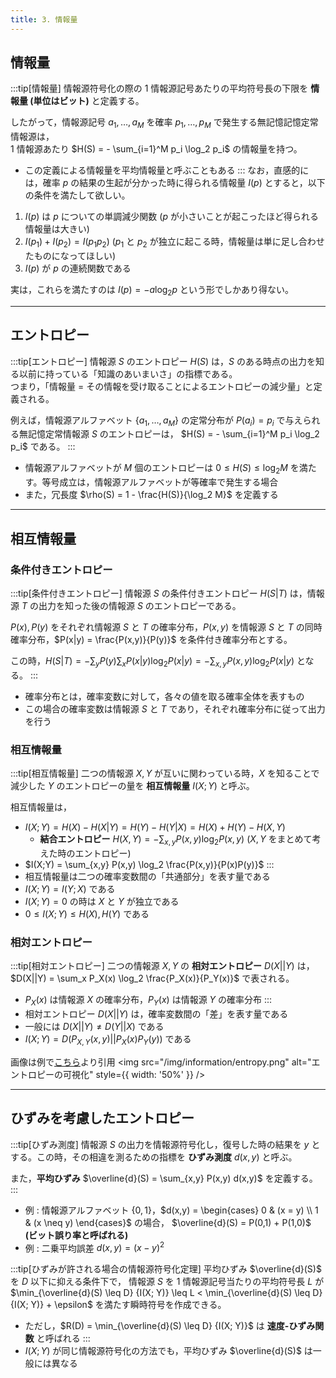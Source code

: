 ```yaml
---
title: 3. 情報量
---
```


## 情報量
:::tip[情報量]
情報源符号化の際の 1 情報源記号あたりの平均符号長の下限を **情報量 (単位はビット)** と定義する。　　

したがって，情報源記号 $a_1,…,a_M$ を確率 $p_1,…,p_M$ で発生する無記憶記憶定常情報源は，  
1 情報源あたり $H(S) = - \sum_{i=1}^M p_i \log_2 p_i$ の情報量を持つ。
- この定義による情報量を平均情報量と呼ぶこともある
:::
なお，直感的には，確率 $p$ の結果の生起が分かった時に得られる情報量 $I(p)$ とすると，以下の条件を満たして欲しい。
1. $I(p)$ は $p$ についての単調減少関数 ($p$ が小さいことが起こったほど得られる情報量は大きい)
2. $I(p_1) + I(p_2) = I(p_1 p_2)$ ($p_1$ と $p_2$ が独立に起こる時，情報量は単に足し合わせたものになってほしい)
3. $I(p)$ が $p$ の連続関数である

実は，これらを満たすのは $I(p) = - a\log_2 p$ という形でしかあり得ない。

---
## エントロピー
:::tip[エントロピー]
情報源 $S$ のエントロピー $H(S)$ は，$S$ のある時点の出力を知る以前に持っている「知識のあいまいさ」の指標である。  
つまり，「情報量 = その情報を受け取ることによるエントロピーの減少量」と定義される。

例えば，情報源アルファベット $\{a_1,…,a_M\}$ の定常分布が $P(a_i) = p_i$ で与えられる無記憶定常情報源 $S$ のエントロピーは，
$H(S) = - \sum_{i=1}^M p_i \log_2 p_i$ である。
:::
- 情報源アルファベットが $M$ 個のエントロピーは $0 \leq H(S) \leq \log_2 M$ を満たす。等号成立は，情報源アルファベットが等確率で発生する場合
- また，冗長度 $\rho(S) = 1 - \frac{H(S)}{\log_2 M}$ を定義する

---
## 相互情報量
### 条件付きエントロピー
:::tip[条件付きエントロピー]
情報源 $S$ の条件付きエントロピー $H(S|T)$ は，情報源 $T$ の出力を知った後の情報源 $S$ のエントロピーである。

$P(x),P(y)$ をそれぞれ情報源 $S$ と $T$ の確率分布，$P(x,y)$ を情報源 $S$ と $T$ の同時確率分布，$P(x|y) = \frac{P(x,y)}{P(y)}$ を条件付き確率分布とする。

この時，$H(S|T) = - \sum_y P(y) \sum_x P(x|y) \log_2 P(x|y) = - \sum_{x,y} P(x,y) \log_2 P(x|y)$ となる。
:::
- 確率分布とは，確率変数に対して，各々の値を取る確率全体を表すもの
- この場合の確率変数は情報源 $S$ と $T$ であり，それぞれ確率分布に従って出力を行う

### 相互情報量
:::tip[相互情報量]
二つの情報源 $X,Y$ が互いに関わっている時，$X$ を知ることで減少した $Y$ のエントロピーの量を **相互情報量** $I(X;Y)$ と呼ぶ。

相互情報量は，
- $I(X;Y) = H(X) - H(X|Y) = H(Y) - H(Y|X) = H(X) + H(Y) - H(X,Y)$
    - **結合エントロピー** $H(X,Y) = - \sum_{x,y} P(x,y) \log_2 P(x,y)$ ($X,Y$ をまとめて考えた時のエントロピー)
- $I(X;Y) = \sum_{x,y} P(x,y) \log_2 \frac{P(x,y)}{P(x)P(y)}$
:::
- 相互情報量は二つの確率変数間の「共通部分」を表す量である
- $I(X;Y) = I(Y;X)$ である
- $I(X;Y) = 0$ の時は $X$ と $Y$ が独立である
- $0 \leq I(X;Y) \leq H(X), H(Y)$ である

### 相対エントロピー
:::tip[相対エントロピー]
二つの情報源 $X,Y$ の **相対エントロピー** $D(X||Y)$ は，$D(X||Y) = \sum_x P_X(x) \log_2 \frac{P_X(x)}{P_Y(x)}$ で表される。
- $P_X(x)$ は情報源 $X$ の確率分布，$P_Y(x)$ は情報源 $Y$ の確率分布
:::
- 相対エントロピー $D(X||Y)$ は，確率変数間の「差」を表す量である
- 一般には $D(X||Y) \neq D(Y||X)$ である
- $I(X;Y) = D(P_{X, Y}(x,y)||P_X(x)P_Y(y))$ である

画像は例で[こちら](https://whyitsso.net/math/statistics/information_entropy.html)より引用
<img src="/img/information/entropy.png" alt="エントロピーの可視化" style={{ width: '50%' }} />

---
## ひずみを考慮したエントロピー
:::tip[ひずみ測度]
情報源 $S$ の出力を情報源符号化し，復号した時の結果を $y$ とする。この時，その相違を測るための指標を **ひずみ測度** $d(x,y)$ と呼ぶ。

また，**平均ひずみ** $\overline{d}(S) = \sum_{x,y} P(x,y) d(x,y)$ を定義する。
:::
- 例 : 情報源アルファベット $\{0,1\}$，$d(x,y) = \begin{cases} 0 & (x = y) \\ 1 & (x \neq y) \end{cases}$ の場合，
$\overline{d}(S) = P(0,1) + P(1,0)$ **(ビット誤り率と呼ばれる)**
- 例 : 二乗平均誤差 $d(x,y) = (x-y)^2$

:::tip[ひずみが許される場合の情報源符号化定理]
平均ひずみ $\overline{d}(S)$ を $D$ 以下に抑える条件下で，
情報源 $S$ を 1 情報源記号当たりの平均符号長 $L$ が  
$\min_{\overline{d}(S) \leq D} {I(X; Y)} \leq L < \min_{\overline{d}(S) \leq D} {I(X; Y)} + \epsilon$ を満たす瞬時符号を作成できる。
- ただし，$R(D) = \min_{\overline{d}(S) \leq D} {I(X; Y)}$ は **速度-ひずみ関数** と呼ばれる
:::
- $I(X;Y)$ が同じ情報源符号化の方法でも，平均ひずみ $\overline{d}(S)$ は一般には異なる